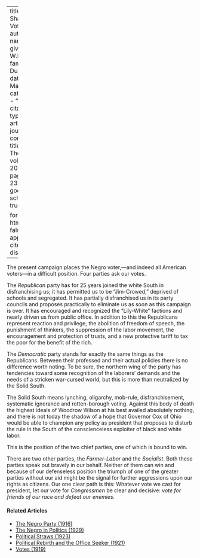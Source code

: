 
---
title: 'How Shall We Vote'
author:
  - name:
      given: W.E.B.
      family: Du Bois
date: Mar. 1920
categories: 
  - ""
citation: 
  type: article-journal
  container-title: The Crisis
  volume: 20
  issue: 5
  page: 235--236
google-scholar: true

format:
  html:
    toc: false
    appendix-cite-as: display
---



The present campaign places the Negro voter,---and indeed all American voters---in a difficult position. Four parties ask our votes. 

The *Republican* party has for 25 years joined the white South in disfranchising us; it has permitted us to be "Jim-Crowed," deprived of schools and segregated. It has partially disfranchised us in its party councils and proposes practically to eliminate us as soon as this campaign is over. It has encouraged and recognized the "Lily-White" factions and nearly driven us from public office. In addition to this the Republicans represent reaction and privilege, the abolition of freedom of speech, the punishment of thinkers, the suppression of the labor movement, the encouragement and protection of trusts, and a new protective tariff to tax the poor for the benefit of the rich. 

The *Democratic* party stands for exactly the same things as the Republicans. Between their professed and their actual policies there is no difference worth noting. To be sure, the northern wing of the party has tendencies toward some recognition of the laborers' demands and the needs of a stricken war-cursed world, but this is more than neutralized by the Solid South. 

The Solid South means lynching, oligarchy, mob-rule, disfranchisement, systematic ignorance and rotten-borough voting. Against this body of death the highest ideals of Woodrow Wilson at his best availed absolutely nothing, and there is not today the shadow of a hope that Governor Cox of Ohio would be able to champion any policy as president that proposes to disturb the rule in the South of the conscienceless exploiter of black and white labor. 

This is the position of the two chief parties, one of which is bound to win. 

There are two other parties, the *Farmer-Labor* and the *Socialist*. Both these parties speak out bravely in our behalf. Neither of them can win and because of our defenseless position the triumph of one of the greater parties without our aid might be the signal for further aggressions upon our rights as citizens. Our one clear path is this: Whatever vote we cast for president, let our vote for *Congressmen* be clear and decisive: *vote for friends of our race and defeat our enemies.*

<!-- Similar articles start here -->
<div  class="clear-wrap"></div>

#### Related Articles

* [The Negro Party (1916)](/Volumes/12/06/negro_party.html)
* [The Negro in Politics (1929)](/Volumes/36/11/negro_in_politics.html)
* [Political Straws (1923)](/Volumes/26/03/political_straws.html)
* [Political Rebirth and the Office Seeker (1921)](/Volumes/21/03/political-rebirth.html)
* [Votes (1919)](/Volumes/19/02/votes.html)

<!-- Similar articles end here -->